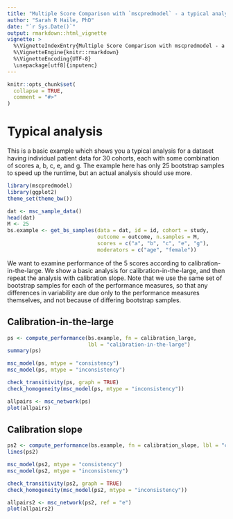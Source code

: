 ```yaml
---
title: "Multiple Score Comparison with `mscpredmodel` - a typical analysis workflow"
author: "Sarah R Haile, PhD"
date: "`r Sys.Date()`"
output: rmarkdown::html_vignette
vignette: >
  %\VignetteIndexEntry{Multiple Score Comparison with mscpredmodel - a typical analysis workflow}
  %\VignetteEngine{knitr::rmarkdown}
  %\VignetteEncoding{UTF-8}
  \usepackage[utf8]{inputenc}
---
```


```r
knitr::opts_chunk$set(
  collapse = TRUE,
  comment = "#>"
)
```

# Typical analysis

This is a basic example which shows you a typical analysis for a dataset having individual patient data for 30 cohorts, each with some combination of scores a, b, c, e, and g. The example here has only 25 bootstrap samples to speed up the runtime, but an actual analysis should use more.

```r
library(mscpredmodel)
library(ggplot2)
theme_set(theme_bw())

dat <- msc_sample_data()
head(dat)
M <- 25
bs.example <- get_bs_samples(data = dat, id = id, cohort = study, 
                             outcome = outcome, n.samples = M, 
                             scores = c("a", "b", "c", "e", "g"), 
                             moderators = c("age", "female"))
```

We want to examine performance of the 5 scores according to calibration-in-the-large. We show a basic analysis for calibration-in-the-large, and then repeat the analysis with calibration slope. Note that we use the same set of bootstrap samples for each of the performance measures, so that any differences in variability are due only to the performance measures themselves, and not because of differing bootstrap samples.

## Calibration-in-the-large
```r
ps <- compute_performance(bs.example, fn = calibration_large, 
                          lbl = "calibration-in-the-large")
summary(ps)

msc_model(ps, mtype = "consistency")
msc_model(ps, mtype = "inconsistency")

check_transitivity(ps, graph = TRUE)
check_homogeneity(msc_model(ps, mtype = "inconsistency"))

allpairs <- msc_network(ps)
plot(allpairs)
```

## Calibration slope

```r
ps2 <- compute_performance(bs.example, fn = calibration_slope, lbl = "calibration slope")
lines(ps2)

msc_model(ps2, mtype = "consistency")
msc_model(ps2, mtype = "inconsistency")

check_transitivity(ps2, graph = TRUE)
check_homogeneity(msc_model(ps2, mtype = "inconsistency"))

allpairs2 <- msc_network(ps2, ref = "e")
plot(allpairs2)
```

